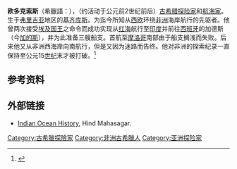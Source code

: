 {{orphan|time=2014-02-24T09:27:31+00:00}}
{{Infobox person
| name        = 欧多克索斯
| image       = 
| alt         = 
| caption     = 
| birth_date  = 
| birth_place =[[基齐库斯|基齐库斯]]
| death_date  = 
| death_place = 
| ethnicity   = 
| other_names = 
| known_for   = 环绕[[非洲|非洲]]海岸航行
| occupation  = [[探险家|探险家]]和[[航海家|航海家]]
}}
'''欧多克索斯'''（希臘語：{{lang|el|Εὔδοξος}}），（约活动于公元前2世纪前后）[[古希腊|古希腊]][[探险家|探险家]]和[[航海家|航海家]]。生于[[弗里吉亚|弗里吉亚]]地区的[[基齐库斯|基齐库斯]]。为迄今所知从[[西欧|西欧]]环绕[[非洲|非洲]]海岸航行的先驱者。他曾两次接受[[埃及|埃及]][[国王|国王]]之命令而成功实现从[[红海|红海]]航行至[[印度|印度]]并前往[[西班牙|西班牙]]的加德斯（今[[加的斯|加的斯]]），并为此准备三艘船支。首航至[[摩洛哥|摩洛哥]]南部由于船支搁浅而失败。后来他又从非洲西海岸向南航行，但是又因为迷路而告终。他对非洲的探索纪录一直保持至公元15[[世纪|世纪]]末才被打破。<ref>{{cite web|author=Encyclopedia Britannica|title=''Eudoxus of Cyzicus''|url=http://global.britannica.com/EBchecked/topic/195018/Eudoxus-Of-Cyzicus|}}</ref>

==参考资料==
{{reflist}}

==外部链接==
*[http://www.hindmahasagar.com/history_hindmahasagar.htm Indian Ocean History], Hind Mahasagar.

{{Authority control}}
[[Category:古希臘探險家|Category:古希臘探險家]]
[[Category:非洲古希臘人|Category:非洲古希臘人]]
[[Category:亚洲探险家|Category:亚洲探险家]]